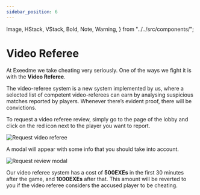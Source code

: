 ```yaml
---
sidebar_position: 6
---
```


  Image,
  HStack,
  VStack,
  Bold,
  Note,
  Warning,
} from "../../src/components/";

# Video Referee

At Exeedme we take cheating very seriously. One of the ways we fight it is with the **Video Referee**.

The video-referee system is a new system implemented by us, where a selected list of competent video-referees can earn by analysing suspicious matches reported by players. Whenever there’s evident proof, there will be convictions.

To request a video referee review, simply go to the page of the lobby and click on the red icon next to the player you want to report.

<Image
  src="/img/platform/request_video_referee.png"
  alt="Request video referee"
  maxWidth="500px"
  alignSelf="center"
  marginBottom="16px"
/>

A modal will appear with some info that you should take into account.

<Image
  src="/img/platform/video_referee.png"
  alt="Request review modal"
  maxWidth="500px"
  alignSelf="center"
  marginBottom="16px"
/>

<Note>
  Our video referee system has a cost of <b>500EXEs</b> in the first 30 minutes
  after the game, and <b>1000EXEs</b> after that. This amount will be reverted
  to you if the video referee considers the accused player to be cheating.
</Note>
